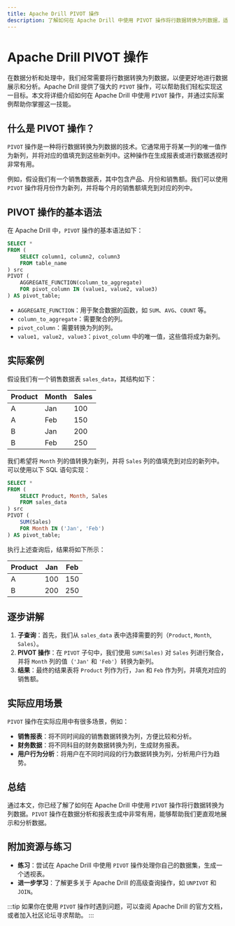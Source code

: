 ```yaml
---
title: Apache Drill PIVOT 操作
description: 了解如何在 Apache Drill 中使用 PIVOT 操作将行数据转换为列数据，适用于初学者。
---
```


# Apache Drill PIVOT 操作

在数据分析和处理中，我们经常需要将行数据转换为列数据，以便更好地进行数据展示和分析。Apache Drill 提供了强大的 `PIVOT` 操作，可以帮助我们轻松实现这一目标。本文将详细介绍如何在 Apache Drill 中使用 `PIVOT` 操作，并通过实际案例帮助你掌握这一技能。

## 什么是 PIVOT 操作？

`PIVOT` 操作是一种将行数据转换为列数据的技术。它通常用于将某一列的唯一值作为新列，并将对应的值填充到这些新列中。这种操作在生成报表或进行数据透视时非常有用。

例如，假设我们有一个销售数据表，其中包含产品、月份和销售额。我们可以使用 `PIVOT` 操作将月份作为新列，并将每个月的销售额填充到对应的列中。

## PIVOT 操作的基本语法

在 Apache Drill 中，`PIVOT` 操作的基本语法如下：

```sql
SELECT *
FROM (
    SELECT column1, column2, column3
    FROM table_name
) src
PIVOT (
    AGGREGATE_FUNCTION(column_to_aggregate)
    FOR pivot_column IN (value1, value2, value3)
) AS pivot_table;
```

- `AGGREGATE_FUNCTION`：用于聚合数据的函数，如 `SUM`、`AVG`、`COUNT` 等。
- `column_to_aggregate`：需要聚合的列。
- `pivot_column`：需要转换为列的列。
- `value1, value2, value3`：`pivot_column` 中的唯一值，这些值将成为新列。

## 实际案例

假设我们有一个销售数据表 `sales_data`，其结构如下：

| Product | Month  | Sales |
|---------|--------|-------|
| A       | Jan    | 100   |
| A       | Feb    | 150   |
| B       | Jan    | 200   |
| B       | Feb    | 250   |

我们希望将 `Month` 列的值转换为新列，并将 `Sales` 列的值填充到对应的新列中。可以使用以下 SQL 语句实现：

```sql
SELECT *
FROM (
    SELECT Product, Month, Sales
    FROM sales_data
) src
PIVOT (
    SUM(Sales)
    FOR Month IN ('Jan', 'Feb')
) AS pivot_table;
```

执行上述查询后，结果将如下所示：

| Product | Jan | Feb |
|---------|-----|-----|
| A       | 100 | 150 |
| B       | 200 | 250 |

## 逐步讲解

1. **子查询**：首先，我们从 `sales_data` 表中选择需要的列（`Product`, `Month`, `Sales`）。
2. **PIVOT 操作**：在 `PIVOT` 子句中，我们使用 `SUM(Sales)` 对 `Sales` 列进行聚合，并将 `Month` 列的值（`'Jan'` 和 `'Feb'`）转换为新列。
3. **结果**：最终的结果表将 `Product` 列作为行，`Jan` 和 `Feb` 作为列，并填充对应的销售额。

## 实际应用场景

`PIVOT` 操作在实际应用中有很多场景，例如：

- **销售报表**：将不同时间段的销售数据转换为列，方便比较和分析。
- **财务数据**：将不同科目的财务数据转换为列，生成财务报表。
- **用户行为分析**：将用户在不同时间段的行为数据转换为列，分析用户行为趋势。

## 总结

通过本文，你已经了解了如何在 Apache Drill 中使用 `PIVOT` 操作将行数据转换为列数据。`PIVOT` 操作在数据分析和报表生成中非常有用，能够帮助我们更直观地展示和分析数据。

## 附加资源与练习

- **练习**：尝试在 Apache Drill 中使用 `PIVOT` 操作处理你自己的数据集，生成一个透视表。
- **进一步学习**：了解更多关于 Apache Drill 的高级查询操作，如 `UNPIVOT` 和 `JOIN`。

:::tip
如果你在使用 `PIVOT` 操作时遇到问题，可以查阅 Apache Drill 的官方文档，或者加入社区论坛寻求帮助。
:::